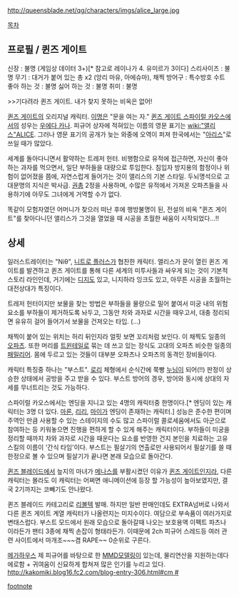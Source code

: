 http://queensblade.net/qg/characters/imgs/alice_large.jpg

[[목차]]
== 프로필 / 퀸즈 게이트 ==
신장 : 불명 (게임상 데이터 3+)[* 참고로 레이나가 4. 유미르가 3이다]
스리사이즈 : 불명
무기 : 대거가 붙어 있는 총 x2 (앙리 마유, 아에슈마), 채찍
방어구 : 특수방호 수트
좋아 하는 것 : 불명
싫어 하는 것 : 불명
취미 : 불명

>>기다려라 퀸즈 게이트. 내가 찾지 못하는 비옥은 없어!

[[퀸즈 게이트]]의 오리지널 캐릭터. [[이명]]은 "문을 여는 자." [[퀸즈 게이트 스파이럴 카오스]]에서의 성우는 [[우에다 카나]]. 피규어 상자에 적혀있는 이름의 영문 표기는 [[wiki:"앨리스"ALICE]]. 그러나 영문 표기의 공개가 늦는 와중에 오역이 퍼져 한국에서는 "[[아리스]]"로 쓰일 때가 많았다.

세계를 돌아다니면서 활약하는 트레저 헌터. 비행함으로 유적에 접근하면, 자신이 좋아하는 과자를 먹으면서, 일단 부하들을 대량으로 투입한다. 침입자 방지용의 함정이나 위험이 없어졌을 쯤에, 자연스럽게 들어가는 것이 앨리스의 기본 스타일. 두뇌명석으로 고대문명의 지식은 박사급. [[권총]] 2정을 사용하며, 수많은 유적에서 가져온 오파츠들을 사용하기에 아무도 그녀에게 거역할 수가 없다. 

똑같이 모험자였던 어머니가 찾으러 떠난 후에 행방불명이 된, 전설의 비옥 "퀸즈 게이트"를 찾아다니던 앨리스가 그것을 열었을 때 시공을 초월한 싸움이 시작되었다…!!

== 상세 ==
일러스트레이터는 "Niθ", [[니트로 플러스]]가 협찬한 캐릭터. 앨리스가 문이 열린 퀸즈 게이트를 발견하고 퀸즈 게이트를 통해 다른 세계의 미투사들과 싸우게 되는 것이 기본적 스토리 라인인데, 거기에는 [[디지]]도 있고, 니지하라 잉크도 있고, 아무튼 시공을 초월하는 대전상대가 특징이다.

트레저 헌터이지만 보물을 찾는 방법은 부하들을 물량으로 밀어 붙여서 미궁 내의 위험요소를 부하들이 제거하도록 놔두고, 그동안 차와 과자로 시간을 때우고서, 대충 정리되면 유유히 걸어 들어가서 보물을 건져오는 타입. (…)

채찍이 붙어 있는 위치는 허리 뒤인지라 얼핏 보면 꼬리처럼 보인다. 이 채찍도 일종의 [[오파츠]]. 또한 머리를 [[트윈테일]]로 묶는 데 쓰고 있는 장식도 고대의 오파츠 비슷한 일종의 [[패밀리어]]. 몸에 두르고 있는 것들이 대부분 오파츠나 오파츠의 동격인 장비들이다.

캐릭터 특징중 하나는 "부스트". [[로리]] 체형에서 순식간에 쭉빵 [[누님]]이 되어(!!) 판정이 상승한 상태에서 공방을 주고 받을 수 있다. 부스트 방어의 경우, 방어와 동시에 상대의 자세를 무너트리는 것도 가능하다.

스파이럴 카오스에서는 엔딩을 지니고 있는 4명의 캐릭터중 한명이다.[* 엔딩이 있는 캐릭터는 3명 더 있다. [[마론 마카론|마론]], [[리리 로슈포르|리리]], [[시라누이 마이|마이]]가 엔딩이 존재하는 캐릭터.] 성능은 준수한 편이며 주역인 만큼 사용할 수 있는 스테이지의 수도 많고 스파이럴 콜로세움에서도 아군으로 참여하는 등 키워놓으면 진행을 편하게 할 수 있게 해주는 캐릭터이다. 부하들이 미궁을 정리할 때까지 차와 과자로 시간을 때운다는 요소를 반영한 건지 본인을 치료하는 고유 스킬의 이름이 '간식 타임'이다. 부스트는 필살기의 연출로만 사용되어서 필살기를 쓸 때 한정으로 볼 수 있으며 필살기가 끝나면 본래 모습으로 돌아간다.

[[퀸즈 블레이드]]에서 늪지의 마녀가 [[메나스]]를 부활시켰던 이유가 [[퀸즈 게이트]]인지라, 다른 캐릭터는 몰라도 이 캐릭터는 어쩌면 애니메이션에 등장 할 가능성이 높아보였지만, 결국 2기까지는 코빼기도 안나왔다.

퀸즈 블레이드 카테고리로 [[리볼텍]] 발매. 하지만 일반 판매인데도 EXTRA넘버로 나와서 다른 퀸즈 게이트 계열 캐릭터가 나올련지는 미지수이다. 여담으로 부속품이 여러가지로 변태스럽다. 부스트 모드에서 원래 모습으로 돌아갈때 나오는 보호용액 이펙트 파츠나 이라든가 팬티 3종에 채찍 손잡이 형태라든가. 이때문에 2ch 피규어 스레드등 여러 관련 사이트에서 마개조~~~겸 RAPE~~ 0순위로 구른다. 

[[메가하우스]] 제 피규어를 바탕으로 한 [[MMD]]모델링이 있는데, 물리연산을 지원하는데다 에로함 + 귀여움이 신묘하게 합쳐져 많은 인기를 누리고 있다. [[http://kakomiki.blog16.fc2.com/blog-entry-306.html#cm #]]

[[footnote]]
